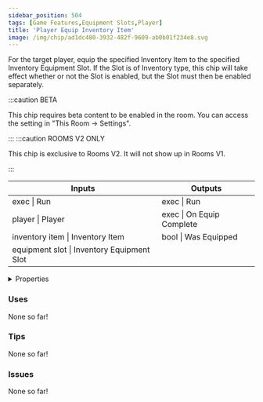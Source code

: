 ```yaml
---
sidebar_position: 504
tags: [Game Features,Equipment Slots,Player]
title: 'Player Equip Inventory Item'
image: /img/chip/ad1dc480-3932-482f-9609-ab0b01f234e8.svg
---
```


For the target player, equip the specified Inventory Item to the specified Inventory Equipment Slot. If the Slot is of Inventory type, this chip will take effect whether or not the Slot is enabled, but the Slot must then be enabled separately.

:::caution BETA

This chip requires beta content to be enabled in the room. You can access the setting in "This Room -> Settings".

:::
:::caution ROOMS V2 ONLY

This chip is exclusive to Rooms V2. It will not show up in Rooms V1.

:::


<IChip uuid="ad1dc480-3932-482f-9609-ab0b01f234e8"/>

<table><thead><tr><th>Inputs</th><th>Outputs</th></tr></thead><tbody><tr><td>exec | Run</td><td>exec | Run</td></tr><tr><td>player | Player</td><td>exec | On Equip Complete</td></tr><tr><td>inventory item | Inventory Item</td><td>bool | Was Equipped</td></tr><tr><td>equipment slot | Inventory Equipment Slot</td><td /></tr></tbody></table>

<details>
  <summary>Properties</summary>
  <div>
    <div>
    <table>
      <tbody>
        <tr>
          <td>Is beta required?</td>
          <td>Yes</td>
        </tr>
        <tr>
          <td>Is chip a trolling risk?</td>
          <td>No</td>
        </tr>
        <tr>
          <td>Is chip a role assignment risk?</td>
          <td>No</td>
        </tr>
        <tr>
          <td>Chip UUID</td>
          <td>ad1dc480-3932-482f-9609-ab0b01f234e8</td>
        </tr>
        <tr>
          <td>Room availability</td>
          <td>Rooms V2 only</td>
        </tr>
      </tbody>
    </table>
    </div>
  </div>
</details>

### Uses

None so far!

### Tips

None so far!

### Issues

None so far!